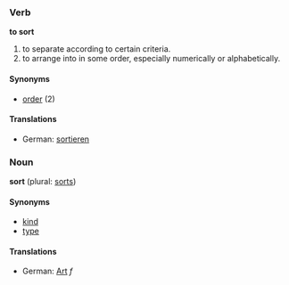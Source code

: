 ===Verb===
'''to sort'''

# to separate according to certain criteria.
# to arrange into in some order, especially numerically or alphabetically.

====Synonyms====
*[[order]] (2)

====Translations====
*German: [[sortieren]]

===Noun===
'''sort''' (plural: [[sorts]])

====Synonyms====
*[[kind]]
*[[type]]

====Translations====
*German: [[Art]] ''f''